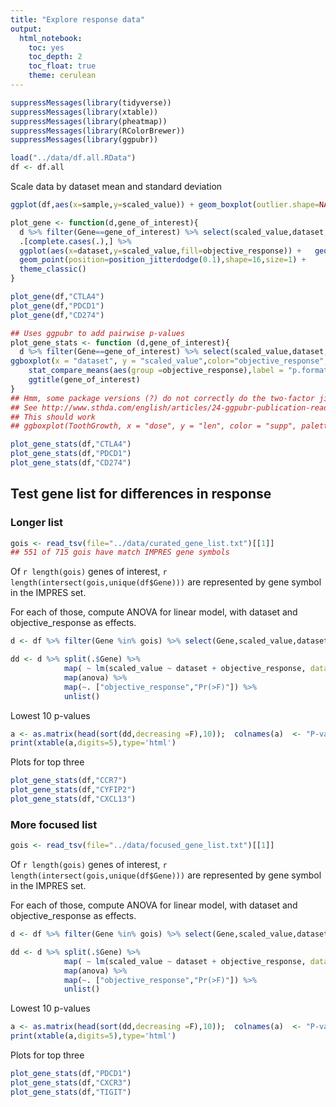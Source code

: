 ```yaml
---
title: "Explore response data"
output: 
  html_notebook:
    toc: yes
    toc_depth: 2
    toc_float: true
    theme: cerulean
---
```


```r
suppressMessages(library(tidyverse))
suppressMessages(library(xtable))
suppressMessages(library(pheatmap))
suppressMessages(library(RColorBrewer))
suppressMessages(library(ggpubr))
```


```r
load("../data/df.all.RData")
df <- df.all
```

Scale data by dataset mean and standard deviation

```r
ggplot(df,aes(x=sample,y=scaled_value)) + geom_boxplot(outlier.shape=NA) + theme_classic()
```


```r
plot_gene <- function(d,gene_of_interest){
  d %>% filter(Gene==gene_of_interest) %>% select(scaled_value,dataset,objective_response) %>%
  .[complete.cases(.),] %>%
  ggplot(aes(x=dataset,y=scaled_value,fill=objective_response)) +   geom_boxplot(outlier.shape = NA) + ggtitle(gene_of_interest) +
  geom_point(position=position_jitterdodge(0.1),shape=16,size=1) +
  theme_classic()
}
```


```r
plot_gene(df,"CTLA4")
plot_gene(df,"PDCD1")
plot_gene(df,"CD274")
```


```r
## Uses ggpubr to add pairwise p-values
plot_gene_stats <- function (d,gene_of_interest){
  d %>% filter(Gene==gene_of_interest) %>% select(scaled_value,dataset,objective_response) %>% .[complete.cases(.),] %>% 
ggboxplot(x = "dataset", y = "scaled_value",color="objective_response",add = "jitter") + 
    stat_compare_means(aes(group =objective_response),label = "p.format",method = "t.test") +
    ggtitle(gene_of_interest)
}
## Hmm, some package versions (?) do not correctly do the two-factor jitter
## See http://www.sthda.com/english/articles/24-ggpubr-publication-ready-plots/76-add-p-values-and-significance-levels-to-ggplots/
## This should work
## ggboxplot(ToothGrowth, x = "dose", y = "len", color = "supp", palette = "jco",add = "jitter")
```


```r
plot_gene_stats(df,"CTLA4")
plot_gene_stats(df,"PDCD1")
plot_gene_stats(df,"CD274")
```

## Test gene list for differences in response

### Longer list 

```r
gois <- read_tsv(file="../data/curated_gene_list.txt")[[1]]
## 551 of 715 gois have match IMPRES gene symbols
```
Of `r length(gois)` genes of interest, `r length(intersect(gois,unique(df$Gene)))` are represented by gene symbol in the IMPRES set.

For each of those, compute ANOVA for linear model, with dataset and objective_response as effects.

```r
d <- df %>% filter(Gene %in% gois) %>% select(Gene,scaled_value,dataset,objective_response) %>% .[complete.cases(.),] 

dd <- d %>% split(.$Gene) %>%
            map( ~ lm(scaled_value ~ dataset + objective_response, data=.)) %>%
            map(anova) %>%
            map(~. ["objective_response","Pr(>F)"]) %>%
            unlist()

```

Lowest 10 p-values

```r
a <- as.matrix(head(sort(dd,decreasing =F),10));  colnames(a)  <- "P-value"
print(xtable(a,digits=5),type='html')
```


Plots for top three


```r
plot_gene_stats(df,"CCR7")
plot_gene_stats(df,"CYFIP2")
plot_gene_stats(df,"CXCL13")
```
### More focused list

```r
gois <- read_tsv(file="../data/focused_gene_list.txt")[[1]]
```
Of `r length(gois)` genes of interest, `r length(intersect(gois,unique(df$Gene)))` are represented by gene symbol in the IMPRES set.

For each of those, compute ANOVA for linear model, with dataset and objective_response as effects.

```r
d <- df %>% filter(Gene %in% gois) %>% select(Gene,scaled_value,dataset,objective_response) %>% .[complete.cases(.),] 

dd <- d %>% split(.$Gene) %>%
            map( ~ lm(scaled_value ~ dataset + objective_response, data=.)) %>%
            map(anova) %>%
            map(~. ["objective_response","Pr(>F)"]) %>%
            unlist()

```

Lowest 10 p-values

```r
a <- as.matrix(head(sort(dd,decreasing =F),10));  colnames(a)  <- "P-value"
print(xtable(a,digits=5),type='html')
```


Plots for top three


```r
plot_gene_stats(df,"PDCD1")
plot_gene_stats(df,"CXCR3")
plot_gene_stats(df,"TIGIT")
```
